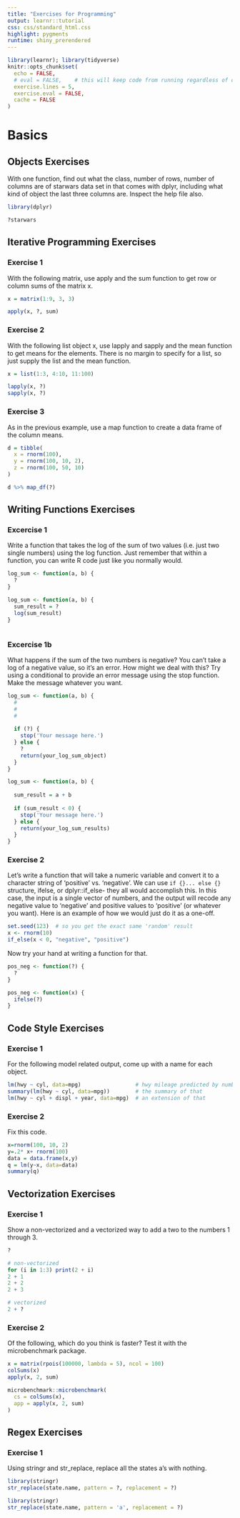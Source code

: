 ```yaml
---
title: "Exercises for Programming"
output: learnr::tutorial
css: css/standard_html.css
highlight: pygments
runtime: shiny_prerendered
---
```


```r
library(learnr); library(tidyverse)
knitr::opts_chunk$set(
  echo = FALSE,
  # eval = FALSE,    # this will keep code from running regardless of chunk specific option
  exercise.lines = 5,
  exercise.eval = FALSE,
  cache = FALSE
)
```


# Basics

## Objects Exercises

With one function, find out what the class, number of rows, number of columns are of <span class="objclass">starwars</span> data set in that comes with <span class="pack">dplyr</span>, including what kind of object the last three columns are. Inspect the help file also.

```r
library(dplyr)
```

```r
?starwars
```




## Iterative Programming Exercises

### Exercise 1

With the following <span class="objclass">matrix</span>, use <span class="func">apply</span> and the <span class="func">sum</span> function to get row or column sums of the matrix <span class="objclass">x</span>.

```r
x = matrix(1:9, 3, 3)
```

```r
apply(x, ?, sum)
```

### Exercise 2

With the following list object <span class="objclass">x</span>, use <span class="func">lapply</span> and <span class="func">sapply</span> and the <span class="func">mean</span> function to get means for the elements.  There is no margin to specify for a list, so just supply the list and the mean function.  

```r
x = list(1:3, 4:10, 11:100)
```

```r
lapply(x, ?)
sapply(x, ?)
```



### Exercise 3

As in the previous example, use a <span class="func">map</span> function to create a data frame of the column means.

```r
d = tibble(
  x = rnorm(100),
  y = rnorm(100, 10, 2),
  z = rnorm(100, 50, 10)
)

```

```r
d %>% map_df(?)
```





## Writing Functions Exercises

### Excercise 1

Write a function that takes the log of the sum of two values (i.e. just two single numbers) using the <span class="func">log</span> function.  Just remember that within a function, you can write R code just like you normally would.

```r
log_sum <- function(a, b) {
  ?
}
```

```r
log_sum <- function(a, b) {
  sum_result = ?
  log(sum_result)
}
```


```r

```



### Excercise 1b

What happens if the sum of the two numbers is negative?  You can't take a log of a negative value, so it's an error.  How might we deal with this?  Try using a conditional to provide an error message using the <span class="func">stop</span> function.  Make the message whatever you want.

```r
log_sum <- function(a, b) {
  #
  #
  #
  
  if (?) {
    stop('Your message here.')
  } else {
    ?
    return(your_log_sum_object)
  }
}
```


```r
log_sum <- function(a, b) {
  
  sum_result = a + b
  
  if (sum_result < 0) {
    stop('Your message here.')
  } else {
    return(your_log_sum_results)
  }
}
```


### Exercise 2


Let's write a function that will take a numeric variable and convert it to a character string of 'positive' vs. 'negative'.  We can use `if {}... else {}` structure, <span class="func">ifelse</span>, or <span class="pack">dplyr</span>::<span class="func">if_else</span>- they all would accomplish this.  In this case, the input is a single vector of numbers, and the output will recode any negative value to 'negative' and positive values to 'positive' (or whatever you want).  Here is an example of how we would just do it as a one-off.

```r
set.seed(123)  # so you get the exact same 'random' result
x <- rnorm(10)
if_else(x < 0, "negative", "positive")
```

Now try your hand at writing a function for that.

```r
pos_neg <- function(?) {
  ?
}
```

```r
pos_neg <- function(x) {
  ifelse(?)
}
```




## Code Style Exercises

### Exercise 1 

For the following model related output, come up with a name for each object.

```r
lm(hwy ~ cyl, data=mpg)                 # hwy mileage predicted by number of cylinders
summary(lm(hwy ~ cyl, data=mpg))        # the summary of that
lm(hwy ~ cyl + displ + year, data=mpg)  # an extension of that
```

### Exercise 2


Fix this code.

```r
x=rnorm(100, 10, 2)
y=.2* x+ rnorm(100)
data = data.frame(x,y)
q = lm(y~x, data=data)
summary(q)
```


## Vectorization Exercises

### Exercise 1

Show a non-vectorized and a vectorized way to add a two to the numbers 1 through 3.

```r
?
```

```r
# non-vectorized
for (i in 1:3) print(2 + i)
2 + 1
2 + 2
2 + 3

# vectorized
2 + ?
```



### Exercise 2

Of the following, which do you think is faster?  Test it with the <span class="pack">microbenchmark</span> package.

```r
x = matrix(rpois(100000, lambda = 5), ncol = 100)
colSums(x)
apply(x, 2, sum)

microbenchmark::microbenchmark(
  cs = colSums(x),
  app = apply(x, 2, sum)
)
```

## Regex Exercises

### Exercise 1

Using <span class="pack">stringr</span> and <span class="func">str_replace</span>, replace all the states a's with nothing.


```r
library(stringr)
str_replace(state.name, pattern = ?, replacement = ?)
```

```r
library(stringr)
str_replace(state.name, pattern = 'a', replacement = ?)
```


